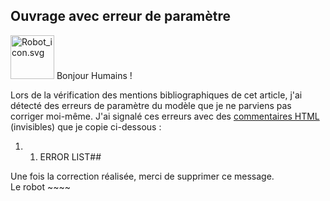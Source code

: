 == Ouvrage avec erreur de paramètre ==

[[Image:Robot icon.svg|70px|right|alt=tête de robot souriante]]
Bonjour Humains !

Lors de la vérification des mentions bibliographiques de cet article, j'ai détecté des erreurs de paramètre du modèle {{m|ouvrage}} que je ne parviens pas corriger moi-même.
J'ai signalé ces erreurs avec des [[Commentaire (informatique)|commentaires HTML]] (invisibles) que je copie ci-dessous :

##ERROR LIST##

Une fois la correction réalisée, merci de supprimer ce message. <br>
Le robot ~~~~
